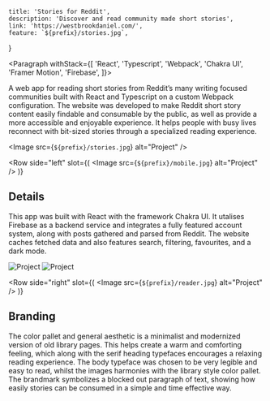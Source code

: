 
	title: 'Stories for Reddit',
	description: 'Discover and read community made short stories',
	link: 'https://westbrookdaniel.com/',
	feature: `${prefix}/stories.jpg`,
}

<Portfolio data={metadata}>


<Paragraph withStack={[
	'React',
	'Typescript',
	'Webpack',
	'Chakra UI',
	'Framer Motion',
	'Firebase',
]}>


A web app for reading short stories from Reddit’s many writing
focused communities built with React and Typescript on a custom
Webpack configuration. The website was developed to make Reddit
short story content easily findable and consumable by the public,
as well as provide a more accessible and enjoyable experience.
It helps people with busy lives reconnect with bit-sized stories
through a specialized reading experience.

</Paragraph>


<Image src={`${prefix}/stories.jpg`} alt="Project" />

<Row 
	side="left" 
	slot={(
		<Image src={`${prefix}/mobile.jpg`} alt="Project" />
	)}
>


## Details

This app was built with React with the framework Chakra UI. It utalises
Firebase as a backend service and integrates a fully featured account system,
along with posts gathered and parsed from Reddit. The website caches fetched
data and also features search, filtering, favourites, and a dark mode.

</Row>


<Gallery>
	<Image src={`${prefix}/menu.jpg`} alt="Project" />
	<Image src={`${prefix}/list.jpg`} alt="Project" />
</Gallery>

<Row 
	side="right" 
	slot={(
		<Image src={`${prefix}/reader.jpg`} alt="Project" />
	)}
>


## Branding

The color pallet and general aesthetic is a minimalist and modernized version
of old library pages. This helps create a warm and comforting feeling, which
along with the serif heading typefaces encourages a relaxing reading experience.
The body typeface was chosen to be very legible and easy to read, whilst the
images harmonies with the library style color pallet. The brandmark symbolizes
a blocked out paragraph of text, showing how easily stories can be consumed
in a simple and time effective way.

</Row>


</Portfolio>

